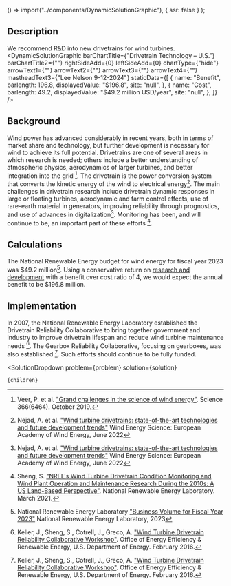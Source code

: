 
  () => import("../components/DynamicSolutionGraphic"),
  { ssr: false }
);


## Description
We recommend R&D into new drivetrains for wind turbines. 
<DynamicSolutionGraphic
  barChartTitle={"Drivetrain Technology – U.S."}
  barChartTitle2={""}
  rightSideAdd={0}
  leftSideAdd={0}
  chartType={"hide"}
  arrowText1={""}
  arrowText2={""}
  arrowText3={""}
  arrowText4={""}
  mastheadText3={"Lee Nelson 9-12-2024"}
 staticData={[
    {
     name: "Benefit",
      barlength: 196.8,
      displayedValue: "$196.8",
      site: "null",
    },
    {
      name: "Cost",
      barlength: 49.2,
      displayedValue: "$49.2 million USD/year",
      site: "null",
    },
  ]}
/>

## Background
Wind power has advanced considerably in recent years, both in terms of market share and technology, but further development is necessary for wind to achieve its full potential. Drivetrains are one of several areas in which research is needed; others include a better understanding of atmospheric physics, aerodynamics of larger turbines, and better integration into the grid [^"54"]. The drivetrain is the power conversion system that converts the kinetic energy of the wind to electrical energy[^"1"]. The main challenges in drivetrain research include drivetrain dynamic responses in large or floating turbines, aerodynamic and farm control effects, use of rare-earth material in generators, improving reliability through prognostics, and use of advances in digitalization[^"1"].
Monitoring has been, and will continue to be, an important part of these efforts [^"46"].

## Calculations
The National Renewable Energy budget for wind energy for fiscal year 2023 was $49.2 million[^"2"]. Using a conservative return on [research and development](https://www.urbancruiseship.org/energy/energy_socioeconomics/rd) with a benefit over cost ratio of 4, we would expect the annual benefit to be $196.8 million.

## Implementation
In 2007, the National Renewable Energy Laboratory established the Drivetrain Reliability Collaborative to bring together government and industry to improve drivetrain lifespan and reduce wind turbine maintenance needs [^"25"]. The Gearbox Reliability Collaborative, focusing on gearboxes, was also established [^"25"]. Such efforts should continue to be fully funded.

[^"25"]: Keller, J., Sheng, S., Cotrell, J., Greco, A. ["Wind Turbine Drivetrain Reliability Collaborative Workshop"](https://www.nrel.gov/docs/fy16osti/66593.pdf). Office of Energy Efficiency & Renewable Energy, U.S. Department of Energy. February 2016.

[^"46"]: Sheng, S. ["NREL's Wind Turbine Drivetrain Condition Monitoring and Wind Plant Operation and Maintenance Research During the 2010s: A US Land-Based Perspective"](https://www.osti.gov/pages/biblio/1774831). National Renewable Energy Laboratory. March 2021.

[^"54"]: Veer, P. et al. ["Grand challenges in the science of wind energy"](https://www.science.org/doi/10.1126/science.aau2027). Science 366(6464). October 2019.

[^"1"]: Nejad, A. et al. ["Wind turbine drivetrains: state-of-the-art technologies and future development trends"](https://doi.org/10.5194/wes-7-387-2022) Wind Energy Science: European Academy of Wind Energy, June 2022

[^"2"]: National Renewable Energy Laboratory ["Business Volume for Fiscal Year 2023"](https://www.nrel.gov/about/business-volume.html) National Renewable Energy Laboratory, 2023



  <SolutionDropdown 
    problem={problem} 
    solution={solution}
  >
    {children}
  </SolutionDropdown>